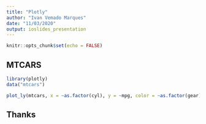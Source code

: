 ---
title: "Plotly"
author: "Ivan Vemado Marques"
date: "11/03/2020"
output: ioslides_presentation
---

```{r setup, include=FALSE}
knitr::opts_chunk$set(echo = FALSE)
```

## MTCARS

```{r, echo = FALSE, error=FALSE, message=FALSE, warning=FALSE}
library(plotly)
data("mtcars")

plot_ly(mtcars, x = ~as.factor(cyl), y = ~mpg, color = ~as.factor(gear), type = "box") %>% layout(boxmode = "group") %>% layout(xaxis = list( title = "cyl"), legend=list(title=list(text='gear')))
```


## Thanks
